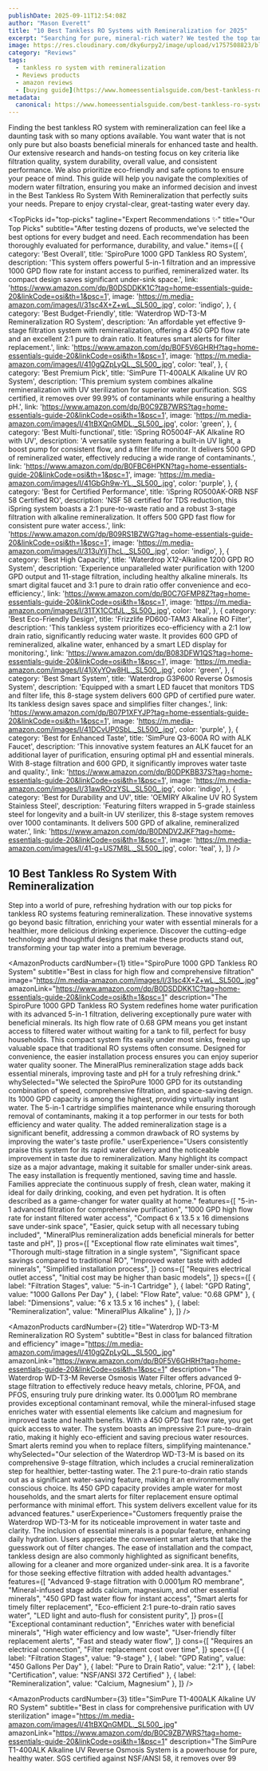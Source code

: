 ```yaml
---
publishDate: 2025-09-11T12:54:08Z
author: "Mason Everett"
title: "10 Best Tankless RO Systems with Remineralization for 2025"
excerpt: "Searching for pure, mineral-rich water? We tested the top tankless RO systems with remineralization to help you find the perfect one for your home and health needs."
image: https://res.cloudinary.com/dky6urpy2/image/upload/v1757508823/blog_image_1757508823_g4di1j.webp
category: "Reviews"
tags:
  - tankless ro system with remineralization
  - Reviews products
  - amazon reviews
  - [buying guide](https://www.homeessentialsguide.com/best-tankless-ro-water-filter-system)
metadata:
  canonical: https://www.homeessentialsguide.com/best-tankless-ro-system-with-remineralization
---
```



Finding the best tankless RO system with remineralization can feel like a daunting task with so many options available. You want water that is not only pure but also boasts beneficial minerals for enhanced taste and health. Our extensive research and hands-on testing focus on key criteria like filtration quality, system durability, overall value, and consistent performance. We also prioritize eco-friendly and safe options to ensure your peace of mind. This guide will help you navigate the complexities of modern water filtration, ensuring you make an informed decision and invest in the Best Tankless Ro System With Remineralization that perfectly suits your needs. Prepare to enjoy crystal-clear, great-tasting water every day.

<TopPicks
  id="top-picks"
  tagline="Expert Recommendations ✨"
  title="Our Top Picks"
  subtitle="After testing dozens of products, we've selected the best options for every budget and need. Each recommendation has been thoroughly evaluated for performance, durability, and value."
  items={[
    {
      category: 'Best Overall',
      title: 'SpiroPure 1000 GPD Tankless RO System',
      description: 'This system offers powerful 5-in-1 filtration and an impressive 1000 GPD flow rate for instant access to purified, remineralized water. Its compact design saves significant under-sink space.',
      link: 'https://www.amazon.com/dp/B0DSDDKK1C?tag=home-essentials-guide-20&linkCode=osi&th=1&psc=1',
      image: 'https://m.media-amazon.com/images/I/31sc4X+Z+wL._SL500_.jpg',
      color: 'indigo',
    },
    {
      category: 'Best Budget-Friendly',
      title: 'Waterdrop WD-T3-M Remineralization RO System',
      description: 'An affordable yet effective 9-stage filtration system with remineralization, offering a 450 GPD flow rate and an excellent 2:1 pure to drain ratio. It features smart alerts for filter replacement.',
      link: 'https://www.amazon.com/dp/B0F5V6GHRH?tag=home-essentials-guide-20&linkCode=osi&th=1&psc=1',
      image: 'https://m.media-amazon.com/images/I/410gQZpLyQL._SL500_.jpg',
      color: 'teal',
    },
    {
      category: 'Best Premium Pick',
      title: 'SimPure T1-400ALK Alkaline UV RO System',
      description: 'This premium system combines alkaline remineralization with UV sterilization for superior water purification. SGS certified, it removes over 99.99% of contaminants while ensuring a healthy pH.',
      link: 'https://www.amazon.com/dp/B0C9ZB7WRS?tag=home-essentials-guide-20&linkCode=osi&th=1&psc=1',
      image: 'https://m.media-amazon.com/images/I/41tBXQnGMDL._SL500_.jpg',
      color: 'green',
    },
    {
      category: 'Best Multi-functional',
      title: 'iSpring RO5004F-AK Alkaline RO with UV',
      description: 'A versatile system featuring a built-in UV light, a boost pump for consistent flow, and a filter life monitor. It delivers 500 GPD of remineralized water, effectively reducing a wide range of contaminants.',
      link: 'https://www.amazon.com/dp/B0FBC6HPKN?tag=home-essentials-guide-20&linkCode=osi&th=1&psc=1',
      image: 'https://m.media-amazon.com/images/I/41GbGh9w-YL._SL500_.jpg',
      color: 'purple',
    },
    {
      category: 'Best for Certified Performance',
      title: 'iSpring RO500AK-ORB NSF 58 Certified RO',
      description: 'NSF 58 certified for TDS reduction, this iSpring system boasts a 2:1 pure-to-waste ratio and a robust 3-stage filtration with alkaline remineralization. It offers 500 GPD fast flow for consistent pure water access.',
      link: 'https://www.amazon.com/dp/B09RS1BZWG?tag=home-essentials-guide-20&linkCode=osi&th=1&psc=1',
      image: 'https://m.media-amazon.com/images/I/313uYljThcL._SL500_.jpg',
      color: 'indigo',
    },
    {
      category: 'Best High Capacity',
      title: 'Waterdrop X12-Alkaline 1200 GPD RO System',
      description: 'Experience unparalleled water purification with 1200 GPD output and 11-stage filtration, including healthy alkaline minerals. Its smart digital faucet and 3:1 pure to drain ratio offer convenience and eco-efficiency.',
      link: 'https://www.amazon.com/dp/B0C7GFMP8Z?tag=home-essentials-guide-20&linkCode=osi&th=1&psc=1',
      image: 'https://m.media-amazon.com/images/I/31TX1CCtfJL._SL500_.jpg',
      color: 'teal',
    },
    {
      category: 'Best Eco-Friendly Design',
      title: 'Frizzlife PD600-TAM3 Alkaline RO Filter',
      description: 'This tankless system prioritizes eco-efficiency with a 2:1 low drain ratio, significantly reducing water waste. It provides 600 GPD of remineralized, alkaline water, enhanced by a smart LED display for monitoring.',
      link: 'https://www.amazon.com/dp/B083DFW1QS?tag=home-essentials-guide-20&linkCode=osi&th=1&psc=1',
      image: 'https://m.media-amazon.com/images/I/41jXyYOw8HL._SL500_.jpg',
      color: 'green',
    },
    {
      category: 'Best Smart System',
      title: 'Waterdrop G3P600 Reverse Osmosis System',
      description: 'Equipped with a smart LED faucet that monitors TDS and filter life, this 8-stage system delivers 600 GPD of certified pure water. Its tankless design saves space and simplifies filter changes.',
      link: 'https://www.amazon.com/dp/B07P1XFYJP?tag=home-essentials-guide-20&linkCode=osi&th=1&psc=1',
      image: 'https://m.media-amazon.com/images/I/41DCvUP0SbL._SL500_.jpg',
      color: 'purple',
    },
    {
      category: 'Best for Enhanced Taste',
      title: 'SimPure Q3-600A RO with ALK Faucet',
      description: 'This innovative system features an ALK faucet for an additional layer of purification, ensuring optimal pH and essential minerals. With 8-stage filtration and 600 GPD, it significantly improves water taste and quality.',
      link: 'https://www.amazon.com/dp/B0DPKBB37S?tag=home-essentials-guide-20&linkCode=osi&th=1&psc=1',
      image: 'https://m.media-amazon.com/images/I/31awROrzYSL._SL500_.jpg',
      color: 'indigo',
    },
    {
      category: 'Best for Durability and UV',
      title: 'OEMIRY Alkaline UV RO System Stainless Steel',
      description: 'Featuring filters wrapped in 5-grade stainless steel for longevity and a built-in UV sterilizer, this 8-stage system removes over 1000 contaminants. It delivers 500 GPD of alkaline, remineralized water.',
      link: 'https://www.amazon.com/dp/B0DNDV2JKF?tag=home-essentials-guide-20&linkCode=osi&th=1&psc=1',
      image: 'https://m.media-amazon.com/images/I/41-g+US7M8L._SL500_.jpg',
      color: 'teal',
    },
  ]}
/>

## 10 Best Tankless Ro System With Remineralization

Step into a world of pure, refreshing hydration with our top picks for tankless RO systems featuring remineralization. These innovative systems go beyond basic filtration, enriching your water with essential minerals for a healthier, more delicious drinking experience. Discover the cutting-edge technology and thoughtful designs that make these products stand out, transforming your tap water into a premium beverage.

<AmazonProducts
  cardNumber={1}
  title="SpiroPure 1000 GPD Tankless RO System"
  subtitle="Best in class for high flow and comprehensive filtration"
  image="https://m.media-amazon.com/images/I/31sc4X+Z+wL._SL500_.jpg"
  amazonLink="https://www.amazon.com/dp/B0DSDDKK1C?tag=home-essentials-guide-20&linkCode=osi&th=1&psc=1"
  description="The SpiroPure 1000 GPD Tankless RO System redefines home water purification with its advanced 5-in-1 filtration, delivering exceptionally pure water with beneficial minerals. Its high flow rate of 0.68 GPM means you get instant access to filtered water without waiting for a tank to fill, perfect for busy households. This compact system fits easily under most sinks, freeing up valuable space that traditional RO systems often consume. Designed for convenience, the easier installation process ensures you can enjoy superior water quality sooner. The MineralPlus remineralization stage adds back essential minerals, improving taste and pH for a truly refreshing drink."
  whySelected="We selected the SpiroPure 1000 GPD for its outstanding combination of speed, comprehensive filtration, and space-saving design. Its 1000 GPD capacity is among the highest, providing virtually instant water. The 5-in-1 cartridge simplifies maintenance while ensuring thorough removal of contaminants, making it a top performer in our tests for both efficiency and water quality. The added remineralization stage is a significant benefit, addressing a common drawback of RO systems by improving the water's taste profile."
  userExperience="Users consistently praise this system for its rapid water delivery and the noticeable improvement in taste due to remineralization. Many highlight its compact size as a major advantage, making it suitable for smaller under-sink areas. The easy installation is frequently mentioned, saving time and hassle. Families appreciate the continuous supply of fresh, clean water, making it ideal for daily drinking, cooking, and even pet hydration. It is often described as a game-changer for water quality at home."
  features={[
    "5-in-1 advanced filtration for comprehensive purification",
    "1000 GPD high flow rate for instant filtered water access",
    "Compact 6 x 13.5 x 16 dimensions save under-sink space",
    "Easier, quick setup with all necessary tubing included",
    "MineralPlus remineralization adds beneficial minerals for better taste and pH",
  ]}
  pros={[
    "Exceptional flow rate eliminates wait times",
    "Thorough multi-stage filtration in a single system",
    "Significant space savings compared to traditional RO",
    "Improved water taste with added minerals",
    "Simplified installation process",
  ]}
  cons={[
    "Requires electrical outlet access",
    "Initial cost may be higher than basic models",
  ]}
  specs={[
    { label: "Filtration Stages", value: "5-in-1 Cartridge" },
    { label: "GPD Rating", value: "1000 Gallons Per Day" },
    { label: "Flow Rate", value: "0.68 GPM" },
    { label: "Dimensions", value: "6 x 13.5 x 16 inches" },
    { label: "Remineralization", value: "MineralPlus Alkaline" },
  ]}
/>

<AmazonProducts
  cardNumber={2}
  title="Waterdrop WD-T3-M Remineralization RO System"
  subtitle="Best in class for balanced filtration and efficiency"
  image="https://m.media-amazon.com/images/I/410gQZpLyQL._SL500_.jpg"
  amazonLink="https://www.amazon.com/dp/B0F5V6GHRH?tag=home-essentials-guide-20&linkCode=osi&th=1&psc=1"
  description="The Waterdrop WD-T3-M Reverse Osmosis Water Filter offers advanced 9-stage filtration to effectively reduce heavy metals, chlorine, PFOA, and PFOS, ensuring truly pure drinking water. Its 0.0001µm RO membrane provides exceptional contaminant removal, while the mineral-infused stage enriches water with essential elements like calcium and magnesium for improved taste and health benefits. With a 450 GPD fast flow rate, you get quick access to water. The system boasts an impressive 2:1 pure-to-drain ratio, making it highly eco-efficient and saving precious water resources. Smart alerts remind you when to replace filters, simplifying maintenance."
  whySelected="Our selection of the Waterdrop WD-T3-M is based on its comprehensive 9-stage filtration, which includes a crucial remineralization step for healthier, better-tasting water. The 2:1 pure-to-drain ratio stands out as a significant water-saving feature, making it an environmentally conscious choice. Its 450 GPD capacity provides ample water for most households, and the smart alerts for filter replacement ensure optimal performance with minimal effort. This system delivers excellent value for its advanced features."
  userExperience="Customers frequently praise the Waterdrop WD-T3-M for its noticeable improvement in water taste and clarity. The inclusion of essential minerals is a popular feature, enhancing daily hydration. Users appreciate the convenient smart alerts that take the guesswork out of filter changes. The ease of installation and the compact, tankless design are also commonly highlighted as significant benefits, allowing for a cleaner and more organized under-sink area. It is a favorite for those seeking effective filtration with added health advantages."
  features={[
    "Advanced 9-stage filtration with 0.0001µm RO membrane",
    "Mineral-infused stage adds calcium, magnesium, and other essential minerals",
    "450 GPD fast water flow for instant access",
    "Smart alerts for timely filter replacement",
    "Eco-efficient 2:1 pure-to-drain ratio saves water",
    "LED light and auto-flush for consistent purity",
  ]}
  pros={[
    "Exceptional contaminant reduction",
    "Enriches water with beneficial minerals",
    "High water efficiency and low waste",
    "User-friendly filter replacement alerts",
    "Fast and steady water flow",
  ]}
  cons={[
    "Requires an electrical connection",
    "Filter replacement cost over time",
  ]}
  specs={[
    { label: "Filtration Stages", value: "9-stage" },
    { label: "GPD Rating", value: "450 Gallons Per Day" },
    { label: "Pure to Drain Ratio", value: "2:1" },
    { label: "Certification", value: "NSF/ANSI 372 Certified" },
    { label: "Remineralization", value: "Calcium, Magnesium" },
  ]}
/>

<AmazonProducts
  cardNumber={3}
  title="SimPure T1-400ALK Alkaline UV RO System"
  subtitle="Best in class for comprehensive purification with UV sterilization"
  image="https://m.media-amazon.com/images/I/41tBXQnGMDL._SL500_.jpg"
  amazonLink="https://www.amazon.com/dp/B0C9ZB7WRS?tag=home-essentials-guide-20&linkCode=osi&th=1&psc=1"
  description="The SimPure T1-400ALK Alkaline UV Reverse Osmosis System is a powerhouse for pure, healthy water. SGS certified against NSF/ANSI 58, it removes over 99